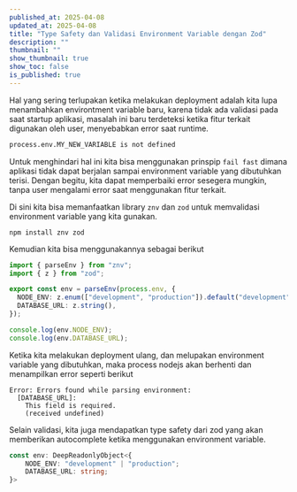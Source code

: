 ```yaml
---
published_at: 2025-04-08
updated_at: 2025-04-08
title: "Type Safety dan Validasi Environment Variable dengan Zod"
description: ""
thumbnail: ""
show_thumbnail: true
show_toc: false
is_published: true
---
```


Hal yang sering terlupakan ketika melakukan deployment adalah kita lupa menambahkan environtment variable baru, karena tidak ada validasi pada saat startup aplikasi, masalah ini baru terdeteksi ketika fitur terkait digunakan oleh user, menyebabkan error saat runtime.

```bash
process.env.MY_NEW_VARIABLE is not defined
```
Untuk menghindari hal ini kita bisa menggunakan prinspip `fail fast` dimana aplikasi tidak dapat berjalan sampai environment variable yang dibutuhkan terisi. Dengan begitu, kita dapat memperbaiki error sesegera mungkin, tanpa user mengalami error saat menggunakan fitur terkait.

Di sini kita bisa memanfaatkan  library `znv` dan `zod` untuk memvalidasi environment variable yang kita gunakan.

```shell
npm install znv zod
```

Kemudian kita bisa menggunakannya sebagai berikut

```ts
import { parseEnv } from "znv";
import { z } from "zod";

export const env = parseEnv(process.env, {
  NODE_ENV: z.enum(["development", "production"]).default("development"),
  DATABASE_URL: z.string(),
});

console.log(env.NODE_ENV);
console.log(env.DATABASE_URL);

```

Ketika kita melakukan deployment ulang, dan melupakan environment variable yang dibutuhkan, maka process nodejs akan berhenti dan menampilkan error seperti berikut

```console
Error: Errors found while parsing environment:
  [DATABASE_URL]:
    This field is required.
    (received undefined)
```

Selain validasi, kita juga mendapatkan type safety dari zod yang akan memberikan autocomplete ketika menggunakan environment variable.

```ts
const env: DeepReadonlyObject<{
    NODE_ENV: "development" | "production";
    DATABASE_URL: string;
}>
```